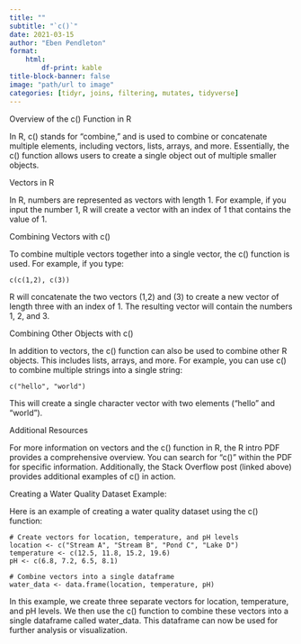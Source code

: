 ---
title: ""
subtitle: "`c()`"
date: 2021-03-15
author: "Eben Pendleton"
format:
    html:
        df-print: kable
title-block-banner: false
image: "path/url to image"
categories: [tidyr, joins, filtering, mutates, tidyverse]
---

Overview of the c() Function in R

In R, c() stands for "combine," and is used to combine or concatenate multiple elements, including vectors, lists, arrays, and more. Essentially, the c() function allows users to create a single object out of multiple smaller objects. 

Vectors in R

In R, numbers are represented as vectors with length 1. For example, if you input the number 1, R will create a vector with an index of 1 that contains the value of 1. 

Combining Vectors with c()

To combine multiple vectors together into a single vector, the c() function is used. For example, if you type:

```
c(c(1,2), c(3))
```

R will concatenate the two vectors (1,2) and (3) to create a new vector of length three with an index of 1. The resulting vector will contain the numbers 1, 2, and 3.

Combining Other Objects with c()

In addition to vectors, the c() function can also be used to combine other R objects. This includes lists, arrays, and more. For example, you can use c() to combine multiple strings into a single string:

```
c("hello", "world")
```

This will create a single character vector with two elements ("hello" and "world").

Additional Resources 

For more information on vectors and the c() function in R, the R intro PDF provides a comprehensive overview. You can search for "c()" within the PDF for specific information. Additionally, the Stack Overflow post (linked above) provides additional examples of c() in action.

Creating a Water Quality Dataset Example:

Here is an example of creating a water quality dataset using the c() function:

```
# Create vectors for location, temperature, and pH levels
location <- c("Stream A", "Stream B", "Pond C", "Lake D")
temperature <- c(12.5, 11.8, 15.2, 19.6)
pH <- c(6.8, 7.2, 6.5, 8.1)

# Combine vectors into a single dataframe
water_data <- data.frame(location, temperature, pH)
```

In this example, we create three separate vectors for location, temperature, and pH levels. We then use the c() function to combine these vectors into a single dataframe called water_data. This dataframe can now be used for further analysis or visualization.